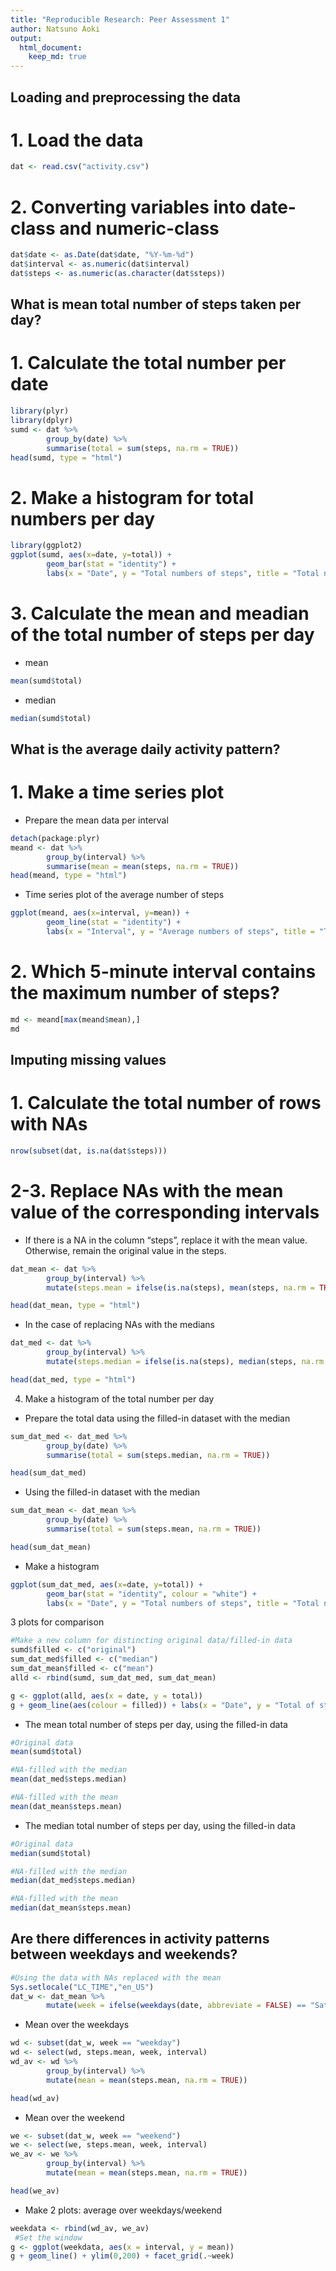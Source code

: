 ```yaml
---
title: "Reproducible Research: Peer Assessment 1"
author: Natsuno Aoki
output: 
  html_document:
    keep_md: true
---
```



## Loading and preprocessing the data
# 1. Load the data
```r
dat <- read.csv("activity.csv")
```
# 2. Converting variables into date-class and numeric-class
```r
dat$date <- as.Date(dat$date, "%Y-%m-%d")
dat$interval <- as.numeric(dat$interval)
dat$steps <- as.numeric(as.character(dat$steps))
```

## What is mean total number of steps taken per day?
# 1. Calculate the total number per date
```r
library(plyr)
library(dplyr)
sumd <- dat %>%
        group_by(date) %>%
        summarise(total = sum(steps, na.rm = TRUE))
head(sumd, type = "html")
```
# 2. Make a histogram for total numbers per day
```r
library(ggplot2)
ggplot(sumd, aes(x=date, y=total)) + 
        geom_bar(stat = "identity") +
        labs(x = "Date", y = "Total numbers of steps", title = "Total numbers per day")
```

# 3. Calculate the mean and meadian of the total number of steps per day
 - mean
```r
mean(sumd$total)
```
 - median
```r
median(sumd$total)
```
## What is the average daily activity pattern?
# 1. Make a time series plot
 - Prepare the mean data per interval
```r
detach(package:plyr)
meand <- dat %>%
        group_by(interval) %>%
        summarise(mean = mean(steps, na.rm = TRUE))
head(meand, type = "html")
```
 - Time series plot of the average number of steps
```r
ggplot(meand, aes(x=interval, y=mean)) + 
        geom_line(stat = "identity") +
        labs(x = "Interval", y = "Average numbers of steps", title = "Time series plot of the average number of steps")
```

# 2. Which 5-minute interval contains the maximum number of steps?
```r
md <- meand[max(meand$mean),]
md
```

## Imputing missing values
# 1. Calculate the total number of rows with NAs
```r
nrow(subset(dat, is.na(dat$steps)))
```
# 2-3. Replace NAs with the mean value of the corresponding intervals
 - If there is a NA in the column "steps", replace it with the mean value. Otherwise, remain the original value in the steps.
```r
dat_mean <- dat %>%
        group_by(interval) %>%
        mutate(steps.mean = ifelse(is.na(steps), mean(steps, na.rm = TRUE), steps))

head(dat_mean, type = "html")
```
 - In the case of replacing NAs with the medians
```r
dat_med <- dat %>%
        group_by(interval) %>%
        mutate(steps.median = ifelse(is.na(steps), median(steps, na.rm = TRUE), steps))

head(dat_med, type = "html")
```
4. Make a histogram of the total number per day
 - Prepare the total data using the filled-in dataset with the median
```r
sum_dat_med <- dat_med %>%
        group_by(date) %>%
        summarise(total = sum(steps.median, na.rm = TRUE))

head(sum_dat_med)
```

- Using the filled-in dataset with the median
```r
sum_dat_mean <- dat_mean %>%
        group_by(date) %>%
        summarise(total = sum(steps.mean, na.rm = TRUE))

head(sum_dat_mean)
```

 - Make a histogram
```r
ggplot(sum_dat_med, aes(x=date, y=total)) + 
        geom_bar(stat = "identity", colour = "white") +
        labs(x = "Date", y = "Total numbers of steps", title = "Total numbers per day")
```

3 plots for comparison
```r
#Make a new column for distincting original data/filled-in data
sumd$filled <- c("original")
sum_dat_med$filled <- c("median")
sum_dat_mean$filled <- c("mean")
alld <- rbind(sumd, sum_dat_med, sum_dat_mean)

g <- ggplot(alld, aes(x = date, y = total))
g + geom_line(aes(colour = filled)) + labs(x = "Date", y = "Total of steps", title = "Comparison of the original data with NA / without NA")
```

 - The mean total number of steps per day, using the filled-in data
```r
#Original data
mean(sumd$total)

#NA-filled with the median
mean(dat_med$steps.median)

#NA-filled with the mean
mean(dat_mean$steps.mean)
```

 - The median total number of steps per day, using the filled-in data
```r
#Original data
median(sumd$total)

#NA-filled with the median
median(dat_med$steps.median)

#NA-filled with the mean
median(dat_mean$steps.mean)
```


## Are there differences in activity patterns between weekdays and weekends?

```r
#Using the data with NAs replaced with the mean
Sys.setlocale("LC_TIME","en_US")
dat_w <- dat_mean %>%
        mutate(week = ifelse(weekdays(date, abbreviate = FALSE) == "Saturday", "weekend", ifelse(weekdays(date, abbreviate = FALSE) == "Sunday", "weekend","weekday")))
```

 - Mean over the weekdays
```r
wd <- subset(dat_w, week == "weekday")
wd <- select(wd, steps.mean, week, interval)
wd_av <- wd %>%
        group_by(interval) %>%
        mutate(mean = mean(steps.mean, na.rm = TRUE))

head(wd_av)
```
 
 - Mean over the weekend
```r
we <- subset(dat_w, week == "weekend")
we <- select(we, steps.mean, week, interval)
we_av <- we %>%
        group_by(interval) %>%
        mutate(mean = mean(steps.mean, na.rm = TRUE))

head(we_av)
```
 
 - Make 2 plots: average over weekdays/weekend
```r
weekdata <- rbind(wd_av, we_av)
 #Set the window
g <- ggplot(weekdata, aes(x = interval, y = mean))
g + geom_line() + ylim(0,200) + facet_grid(.~week)
```

